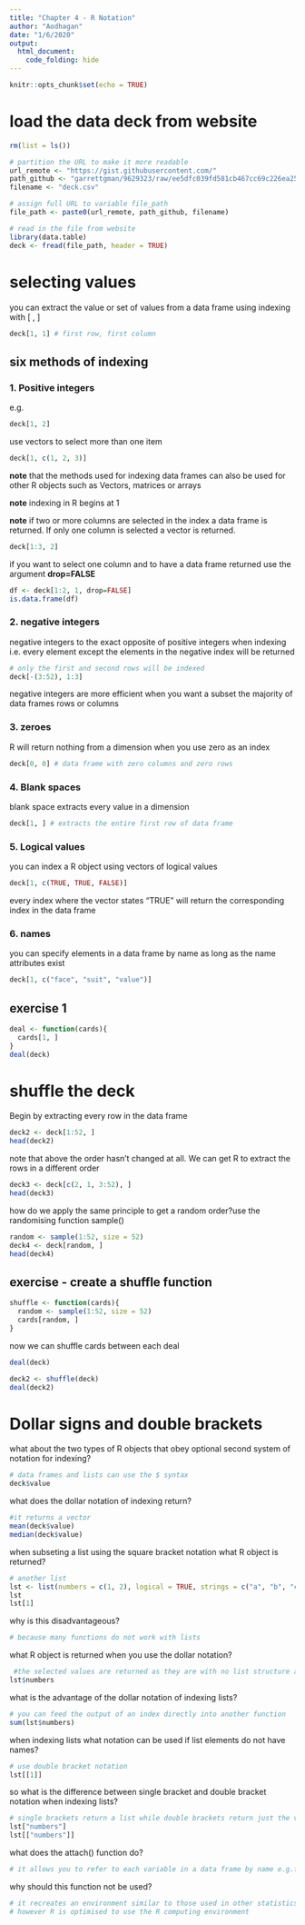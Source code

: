 ```yaml
---
title: "Chapter 4 - R Notation"
author: "Aodhagan"
date: "1/6/2020"
output:
  html_document:
    code_folding: hide
---
```


```r
knitr::opts_chunk$set(echo = TRUE)
```
# load the data deck from website
```r
rm(list = ls())

# partition the URL to make it more readable
url_remote <- "https://gist.githubusercontent.com/"
path_github <- "garrettgman/9629323/raw/ee5dfc039fd581cb467cc69c226ea2524913c3d8/"
filename <- "deck.csv"

# assign full URL to variable file_path
file_path <- paste0(url_remote, path_github, filename)

# read in the file from website
library(data.table)
deck <- fread(file_path, header = TRUE)
```

# selecting values
you can extract the value or set of values from a data frame using indexing with [ , ]
```r
deck[1, 1] # first row, first column
```

## six methods of indexing {.tabset}
### 1. Positive integers
e.g.
```r
deck[1, 2]
```
use vectors to select more than one item
```r
deck[1, c(1, 2, 3)]
```
**note** that the methods used for indexing data frames can also be used for other R objects such as Vectors, matrices or arrays

**note** indexing in R begins at 1

**note** if two or more columns are selected in the index a data frame is returned. 
If only one column is selected a vector is returned.
```r
deck[1:3, 2]
```
if you want to select one column and to have a data frame returned use the argument **drop=FALSE**
```r
df <- deck[1:2, 1, drop=FALSE]
is.data.frame(df)
```


### 2. negative integers
negative integers to the exact opposite of positive integers when indexing i.e. every element except the elements in the negative index will be returned
```r
# only the first and second rows will be indexed
deck[-(3:52), 1:3]
```
negative integers are more efficient when you want a subset the majority of data frames rows or columns

### 3. zeroes
R will return nothing from a dimension when you use zero as an index
```r
deck[0, 0] # data frame with zero columns and zero rows
```

### 4. Blank spaces
blank space extracts every value in a dimension
```r
deck[1, ] # extracts the entire first row of data frame
```

### 5. Logical values
you can index a R object using vectors of logical values
```r
deck[1, c(TRUE, TRUE, FALSE)]
```
every index where the vector states "TRUE" will return the corresponding index in the data frame

### 6. names
you can specify elements in a data frame by name as long as the name attributes exist 
```r
deck[1, c("face", "suit", "value")]
```

## exercise 1
```r
deal <- function(cards){
  cards[1, ]
}
deal(deck)
```

# shuffle the deck
Begin by extracting every row in the data frame
```r
deck2 <- deck[1:52, ]
head(deck2)
```
note that above the order hasn't changed at all. We can get R to extract the rows in a different order
```r
deck3 <- deck[c(2, 1, 3:52), ]
head(deck3)
```
how do we apply the same principle to get a random order?use the randomising function sample()
```r
random <- sample(1:52, size = 52)
deck4 <- deck[random, ]
head(deck4)
```
## exercise - create a shuffle function
```r
shuffle <- function(cards){
  random <- sample(1:52, size = 52)
  cards[random, ]
}
```
now we can shuffle cards between each deal
```r
deal(deck)

deck2 <- shuffle(deck)
deal(deck2)
```


# Dollar signs and double brackets
what about the two types of R objects that obey optional second system of notation for indexing?

```r
# data frames and lists can use the $ syntax
deck$value
```
what does the dollar notation of indexing return?
```r
#it returns a vector
mean(deck$value)
median(deck$value)
```
when subseting a list using the square bracket notation what R object is returned?
```r
# another list
lst <- list(numbers = c(1, 2), logical = TRUE, strings = c("a", "b", "c"))
lst
lst[1]
```
why is this disadvantageous?
```r
# because many functions do not work with lists
```
what R object is returned when you use the dollar notation?
```r
 #the selected values are returned as they are with no list structure around them
lst$numbers
```
what is the advantage of the dollar notation of indexing lists?
```r
# you can feed the output of an index directly into another function
sum(lst$numbers)
```

when indexing lists what notation can be used if list elements do not have names?
```r
# use double bracket notation
lst[[1]]
```
so what is the difference between single bracket and double bracket notation when indexing lists?
```r
# single brackets return a list while double brackets return just the values that were inside an element of the list
lst["numbers"]
lst[["numbers"]]
```
what does the attach() function do?
```r
# it allows you to refer to each variable in a data frame by name e.g.face rather than deck$face
```
why should this function not be used?
```r
# it recreates an environment similar to those used in other statistics applications e.g. SPSS.
# however R is optimised to use the R computing environment
```









